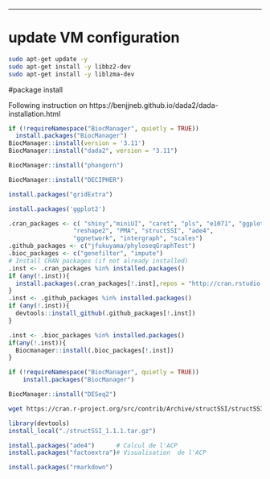 ------


# update VM configuration
``` bash
sudo apt-get update -y 
sudo apt-get install -y libbz2-dev
sudo apt-get install -y liblzma-dev
```


#package install

Following instruction on https://benjjneb.github.io/dada2/dada-installation.html

```r
if (!requireNamespace("BiocManager", quietly = TRUE))
  install.packages("BiocManager")
BiocManager::install(version = '3.11')
BiocManager::install("dada2", version = "3.11")
```
```r
BiocManager::install("phangorn")
```
```r
BiocManager::install("DECIPHER")
```

```r
install.packages("gridExtra")
```

```r
install.packages('ggplot2')
```
```r
.cran_packages <- c( "shiny","miniUI", "caret", "pls", "e1071", "ggplot2", "randomForest", "dplyr", "ggrepel", "nlme", "devtools",
                  "reshape2", "PMA", "structSSI", "ade4",
                  "ggnetwork", "intergraph", "scales")
.github_packages <- c("jfukuyama/phyloseqGraphTest")
.bioc_packages <- c("genefilter", "impute")
# Install CRAN packages (if not already installed)
.inst <- .cran_packages %in% installed.packages()
if (any(!.inst)){
  install.packages(.cran_packages[!.inst],repos = "http://cran.rstudio.com/")
}
.inst <- .github_packages %in% installed.packages()
if (any(!.inst)){
  devtools::install_github(.github_packages[!.inst])
}

.inst <- .bioc_packages %in% installed.packages()
if(any(!.inst)){
  Biocmanager::install(.bioc_packages[!.inst])
}

```

```r
if (!requireNamespace("BiocManager", quietly = TRUE))
    install.packages("BiocManager")

BiocManager::install("DESeq2")
```

```bash
wget https://cran.r-project.org/src/contrib/Archive/structSSI/structSSI_1.1.1.tar.gz
```


```r
library(devtools)
install_local("./structSSI_1.1.1.tar.gz")
```
```r
install.packages("ade4")      # Calcul de l'ACP
install.packages("factoextra")# Visualisation  de l'ACP
```

```r
install.packages("rmarkdown")
```


